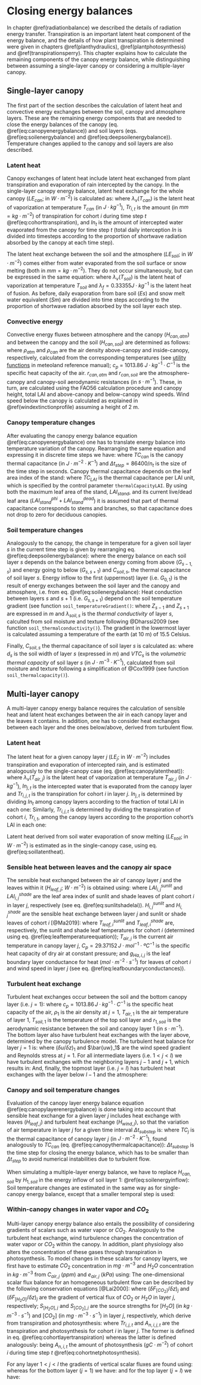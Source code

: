 # Closing energy balances {#closecanopysoilenergybalance}

In chapter \@ref(radiationbalance) we described the details of radiation energy transfer. Transpiration is an important latent heat component of the energy balance, and the details of how plant transpiration is determined were given in chapters \@ref(planthydraulics), \@ref(plantphotosynthesis) and \@ref(transpirationsperry). This chapter explains how to calculate the remaining components of the canopy energy balance, while distinguishing between assuming a single-layer canopy or considering a multiple-layer canopy.

## Single-layer canopy

The first part of the section describes the calculation of latent heat and convective energy exchanges between the soil, canopy and atmosphere layers. These are the remaining energy components that are needed to close the energy balances of the canopy (eq. \@ref(eq:canopyenergybalance)) and soil layers (eqs. \@ref(eq:soilenergybalance) and \@ref(eq:deepsoilenergybalance)). Temperature changes applied to the canopy and soil layers are also described.

### Latent heat

Canopy exchanges of latent heat include latent heat exchanged from plant transpiration and evaporation of rain intercepted by the canopy. In the single-layer canopy energy balance, latent heat exchange for the whole canopy ($LE_{can}$; in $W\cdot m^{-2}$) is calculated as:
\begin{equation}
LE_{can} = \lambda_v(T_{can}) \cdot \left(\frac{In_{t} + \sum_{i=1}^{c}{Tr_{i,t}}}{\Delta_{step}} \right)
(\#eq:canopylatentheat)
\end{equation}
where $\lambda_v(T_{can})$ is the latent heat of vaporization at temperature $T_{can}$ (in $J·kg^{-1}$), $Tr_{i,t}$ is the amount (in $mm = kg \cdot m^{-2}$) of transpiration for cohort $i$ during time step $t$ \@ref(eq:cohorttranspiration),  and $In_{t}$ is the amount of intercepted water evaporated from the canopy for time step $t$ (total daily interception $In$ is divided into timesteps according to the proportion of shortwave radiation absorbed by the canopy at each time step).

The latent heat exchange between the soil and the atmosphere ($LE_{soil}$; in $W\cdot m^{-2}$) comes either from water evaporated from the soil surface or snow melting (both in $mm = kg \cdot m^{-2}$). They do not occur simultaneously, but can be expressed in the same equation:
\begin{equation}
LE_{soil} = \lambda_v(T_{soil}) \cdot \left( \frac{Es_{t} + \lambda_{f} \cdot Sm_{t}}{\Delta_{step}} \right)
(\#eq:soillatentheat)
\end{equation}
where $\lambda_v(T_{soil})$ is the latent heat of vaporization at temperature $T_{soil}$ and $\lambda_{f} = 0.33355J·kg^{-1}$ is the latent heat of fusion. As before, daily evaporation from bare soil ($Es$) and snow melt water equivalent ($Sm$) are divided into time steps according to the proportion of shortwave radiation absorbed by the soil layer each step.

### Convective energy

Convective energy fluxes between atmosphere and the canopy ($H_{can, atm}$) and between the canopy and the soil ($H_{can, soil}$) are determined as follows:
\begin{eqnarray}
H_{can,atm} &=& \frac{\rho_{atm} \cdot c_p}{r_{can,atm}}\cdot (T_{can} - T_{atm}) \\
H_{can,soil} &=& \frac{\rho_{can} \cdot c_p}{r_{can,soil}}\cdot (T_{can} - T_{soil,1})
\end{eqnarray}
where $\rho_{atm}$ and $\rho_{can}$ are the air density above-canopy and inside-canopy, respectively, calculated from the corresponding temperatures (see [utility functions](http://vegmod.ctfc.cat/meteolandbook/miscellaneous.html#physicalutils) in meteoland reference manual); $c_{p}$ = 1013.86 $J·kg^{-1}·C^{-1}$ is the specific heat capacity of the air. $r_{can,atm}$ and $r_{can,soil}$ are the atmosphere-canopy and canopy-soil aerodynamic resistances (in $s·m^{-1}$). These, in turn, are calculated using the FAO56 calculation procedure and canopy height, total LAI and above-canopy and below-canopy wind speeds. Wind speed below the canopy is calculated as explained in \@ref(windextinctionprofile) assuming a height of 2 m.


### Canopy temperature changes {#canopycapacitancetemperature}

After evaluating the canopy energy balance equation \@ref(eq:canopyenergybalance) one has to translate energy balance into temperature variation of the canopy. Rearranging the same equation and expressing it in discrete time steps we have:
\begin{equation}
\Delta T_{can} =  \Delta t_{step} \cdot \frac{K_{abs,can} + L_{net,can} - LE_{can} - H_{can,atm} - H_{can,soil}}{TC_{can}}
\end{equation}
where $TC_{can}$ is the canopy thermal capacitance (in $J \cdot m^{-2} \cdot K^{-1}$) and $\Delta t_{step} = 86400/n_t$ is the size of the time step in seconds. Canopy thermal capacitance depends on the leaf area index of the stand:
\begin{equation}
TC_{can} = TC_{LAI} \cdot \frac{0.8 \cdot LAI_{stand} + 1.2 \cdot (LAI_{stand}^{phi} + \cdot LAI_{stand}^{dead})}{2}
(\#eq:canopythermalcapacitance)
\end{equation}
where $TC_{LAI}$ is the thermal capacitance per LAI unit, which is specified by the control parameter `thermalCapacityLAI`. By using both the maximum leaf area of the stand, $LAI_{stand}$, and its current live/dead leaf area ($LAI_{stand}^{phi}+LAI_{stand}^{dead}$) it is assumed that part of thermal capacitance corresponds to stems and branches, so that capacitance does not drop to zero for deciduous canopies.

### Soil temperature changes
Analogously to the canopy, the change in temperature for a given soil layer $s$ in the current time step is given by rearranging eq. \@ref(eq:deepsoilenergybalance):
\begin{equation}
\Delta T_{soil,s} = \Delta t_{step} \cdot \frac{G_{s-1,s} - G_{s,s+1}}{C_{soil,s}}
\end{equation}
where the energy balance on each soil layer $s$ depends on the balance between energy coming from above ($G_{s-1,s}$) and energy going to below ($G_{s,s+1}$) and $C_{soil,s}$, the thermal capacitance of soil layer $s$. Energy inflow to the first (uppermost) layer (i.e. $G_{0,1}$) is the result of energy exchanges between the soil layer and the canopy and atmosphere, i.e. from eq. \@ref(eq:soilenergybalance):
\begin{equation}
G_{0,1} =  K_{soil} + L_{net,soil} + H_{can,soil} - LE_{soil}
(\#eq:soilenergyinflow)
\end{equation}
Heat conduction between layers $s$ and $s+1$ (i.e. $G_{s,s+1}$) depend on the soil temperature gradient (see function `soil_temperatureGradient()`:
\begin{equation}
G_{s,s+1} = \lambda_{soil,s} \cdot  \frac{\delta T_{soil,s}}{\delta z} = \lambda_{soil,s} \cdot \frac{T_{soil,s} - T_{soil,s+1}}{(Z_{s-1} - Z_{s+1})/2}
\end{equation}
where $Z_{s-1}$ and $Z_{s+1}$ are expressed in $m$ and $\lambda_{soil,s}$ is the *thermal conductivity* of layer $s$, calculted from soil moisture and texture following @Dharssi2009 (see function `soil_thermalconductivity()`). The gradient in the lowermost layer is calculated assuming a temperature of the earth (at 10 m) of 15.5 Celsius.

Finally, $C_{soil,s}$ the thermal capacitance of soil layer $s$ is calculated as:
\begin{equation}
C_{soil,s} = VTC_{soil,s} \cdot d_s
\end{equation}
where $d_s$ is the soil width of layer $s$ (expressed in $m$) and $VTC_{s}$ is the *volumetric thermal capacity* of soil layer $s$ (in $J \cdot m^{-3} \cdot K^{-1}$), calculated from soil moisture and texture following a simplification of @Cox1999 (see function `soil_thermalcapacity()`).

## Multi-layer canopy

A multi-layer canopy energy balance requires the calculation of sensible heat and latent heat exchanges between the air in each canopy layer and the leaves it contains. In addition, one has to consider heat exchanges between each layer and the ones below/above, derived from turbulent flow.

### Latent heat
The latent heat for a given canopy layer $j$ ($LE_{j}$; in $W\cdot m^{-2}$) includes transpiration and evaporation of intercepted rain, and is estimated analogously to the single-canopy case (eq. \@ref(eq:canopylatentheat)):
\begin{equation}
LE_{j} = \lambda_v(T_{air,j}) \cdot \left(\frac{In_{j,t} + \sum_{i=1}^{c}{Tr_{i,j,t}}}{\Delta t} \right)
\end{equation}
where $\lambda_v(T_{air,j})$ is the latent heat of vaporization at temperature $T_{air,j}$ (in $J·kg^{-1}$), $In_{j,t}$ is the intercepted water that is evaporated from the canopy layer and $Tr_{i,j,t}$ is the transpiration for cohort $i$ in layer $j$. $In_{j,t}$ is determined by dividing $In_{t}$ among canopy layers according to the fraction of total LAI in each one:
\begin{equation}
In_{j,t} = In_{t} \cdot \frac{\sum_{i=1}{LAI_{i,j}^{\phi}}}{LAI^{\phi}_{stand}}
\end{equation}
Similarly, $Tr_{i,j,t}$ is determined by dividing the transpiration of cohort $i$, $Tr_{i,t}$, among the canopy layers according to the proportion cohort's LAI in each one:
\begin{equation}
Tr_{i, j,t} = Tr_{i,t} \cdot \frac{LAI_{i,j}^{\phi}}{LAI_{i}^{\phi}}
(\#eq:cohortlayertranspiration)
\end{equation}

Latent heat derived from soil water evaporation of snow melting ($LE_{soil}$; in $W\cdot m^{-2}$) is estimated as in the single-canopy case, using eq. \@ref(eq:soillatentheat).

### Sensible heat between leaves and the canopy air space
The sensible heat exchanged between the air of canopy layer $j$ and the leaves within it ($H_{leaf,j}$; $W\cdot m^{-2}$) is obtained using:
\begin{equation}
H_{leaf,j} = \sum_{i=1}^c { LAI^{sunlit}_{i,j} \cdot H^{sunlit}_{i,j}  + LAI^{shade}_{i,j} \cdot H^{shade}_{i,j}}
\end{equation}
where $LAI^{sunlit}_{i,j}$ and $LAI^{shade}_{i,j}$ are the leaf area index of sunlit and shade leaves of plant cohort $i$ in layer $j$, respectively (see eq. \@ref(eq:sunlitshadelai)). $H^{sunlit}_{i,j}$ and $H^{shade}_{i,j}$ are the sensible heat exchange between layer $j$ and sunlit or shade leaves of cohort $i$ [@Ma2019]:
\begin{eqnarray}
H^{sunlit}_{i,j} &=& -2 \cdot C_p \cdot (T^{sunlit}_{leaf,i} - T_{air,j})\cdot g_{Ha,i,j}\\
H^{shade}_{i,j} &=& -2\cdot C_p \cdot (T^{shade}_{leaf,i} - T_{air,j})\cdot g_{Ha,i,j}
\end{eqnarray}
where $T^{sunlit}_{leaf,i}$ and $T^{shade}_{leaf,i}$ are, respectively, the sunlit and shade leaf temperatures for cohort $i$ (determined using eq. \@ref(eq:leaftemperatureequation)); $T_{air,j}$ is the current air temperature in canopy layer $j$, $C_p = 29.37152\,J \cdot mol^{-1} \cdot ºC^{-1}$ is the specific heat capacity of dry air at constant pressure; and $g_{Ha,i,j}$ is the leaf boundary layer conductance for heat ($mol \cdot m^{-2} \cdot s^{-1}$) for leaves of cohort $i$ and wind speed in layer $j$ (see eq. \@ref(eq:leafboundaryconductances)).

### Turbulent heat exchange

Turbulent heat exchanges occur between the soil and the bottom canopy layer (i.e. $j=1$):
\begin{equation}
H_{1,soil} =\frac{\rho_{1} \cdot c_p}{r_{1,soil}}\cdot (T_{air,1} - T_{soil,1})
\end{equation}
where $c_{p} = 1013.86\,J·kg^{-1}·C^{-1}$ is the specific heat capacity of the air, $\rho_{1}$ is the air density at $j=1$, $T_{air,1}$ is the air temperature of layer 1, $T_{soil,1}$ is the temperature of the top soil layer and $r_{1,soil}$ is the aerodynamic resistance between the soil and canopy layer 1 (in $s·m^{-1}$). The bottom layer also have turbulent heat exchanges with the layer above, determined by the canopy turbulence model. The turbulent heat balance for layer $j=1$ is:
\begin{equation}
H_{wind,1} = -c_p \cdot  \rho_{1} (T_{air,2} - T_{air,1})\cdot \frac{\bar{uw}_1}{(\delta u/\delta z)_1} -H_{1,soil}
\end{equation}
where $(\delta u/\delta z)_1$ and $\bar{uw}_1$ are the wind speed gradient and Reynolds stress at $j=1$.
For all intermediate layers (i.e. $1<j<l$) we have turbulent exchanges with the neighboring layers $j-1$ and $j+1$, which results in:
\begin{equation}
H_{wind,j} = - c_p \cdot \rho_{j} \cdot (T_{air,j+1} - T_{air,j-1})\cdot \frac{\bar{uw}_j}{(\delta u/\delta z)_j}
\end{equation}
And, finally, the topmost layer (i.e. $j=l$) has turbulent heat exchanges with the layer below $l-1$ and the atmosphere:
\begin{equation}
H_{wind,l} = - c_p \cdot \rho_{l} \cdot (T_{atm} - T_{air,l-1})\cdot \frac{\bar{uw}_l}{(\delta u/\delta z)_l}
\end{equation}

### Canopy and soil temperature changes
Evaluation of the canopy layer energy balance equation \@ref(eq:canopylayerenergybalance) is done taking into account that sensible heat exchange for a given layer $j$ includes heat exchange with leaves ($H_{leaf,j}$) and turbulent heat exchange ($H_{wind,j}$), so that the variation of air temperature in layer $j$ for a given time interval $\Delta t_{substep}$ is: 
\begin{equation}
\Delta T_{air,j} =  \Delta t_{substep} \cdot \frac{K_{abs,j} + L_{net,j} - LE_{j} + H_{leaf,j} + H_{wind,j}}{TC_{j}}
\end{equation}
where $TC_{j}$ is the  thermal capacitance of canopy layer $j$ (in $J \cdot m^{-2} \cdot K^{-1}$), found analogously to $TC_{can}$ (eq. \@ref(eq:canopythermalcapacitance)):
\begin{equation}
TC_{j} = TC_{LAI} \cdot \frac{0.8 \cdot LAI_{j} + 1.2 \cdot (LAI_{j}^{phi} + \cdot LAI_{j}^{dead})}{2}
\end{equation}
$\Delta t_{substep}$ is the time step for closing the energy balance, which has to be smaller than $\Delta t_{step}$ to avoid numerical instabilities due to turbulent flow.

When simulating a multiple-layer energy balance, we have to replace $H_{can,soil}$ by $H_{1,soil}$ in the energy inflow of soil layer 1: \@ref(eq:soilenergyinflow):
\begin{equation}
G_{0,1} =  K_{soil} + L_{net,soil} + H_{1,soil} - LE_{soil}
\end{equation}
Soil temperature changes are estimated in the same way as for single-canopy energy balance, except that a smaller temporal step is used:
\begin{equation}
\Delta T_{soil,s} = \Delta t_{substep} \cdot \frac{G_{s-1,s} - G_{s,s+1}}{C_{soil,s}}
\end{equation}

### Within-canopy changes in water vapor and $CO_2$

Multi-layer canopy energy balance also entails the possibility of considering gradients of scalars such as water vapor or $CO_2$. Analogously to the turbulent heat exchange, wind turbulence changes the concentration of water vapor or $CO_2$ within the canopy. In addition, plant physiology also alters the concentration of these gases through transpiration in photosynthesis. To model changes in these scalars for canopy layers, we first have to estimate $CO_2$ concentration in $mg \cdot m^{-3}$ and $H_2O$ concentration in $kg\cdot m^{-3}$ from $C_{air,j}$ ($ppm$) and $e_{air,j}$ ($kPa$) using:
\begin{eqnarray}
[CO_2]_j &=& 0.409\cdot 44.01 \cdot C_{air,j} \\
[H_2O]_j &=& 0.622 \cdot \frac{e_{air,j} \cdot \rho_j}{P_{atm}}
\end{eqnarray}
The one-dimensional scalar flux balance for an homogeneous turbulent flow can be described by the following conservation equations [@Lai2000]: 
\begin{equation}
(\delta [CO_{2}]/\delta t)_j = (\delta F_{[CO_2]}/\delta z)_j + S_{[CO_2],j}
\end{equation}
\begin{equation}
(\delta [H_2O]/\delta t)_j = (\delta F_{[H_2O]}/\delta z)_j + S_{[H_2O],j}
\end{equation}
where $(\delta F_{[CO_2]}/\delta z)_j$ and $(\delta F_{[H_2O]}/\delta z)_j$ are the gradient of vertical flux of $CO_2$ or $H_2O$ in layer $j$, respectively; $S_{[H_2O],j}$ and $S_{[CO_2],j}$ are the source strengths for $[H_2O]$ (in $kg\cdot m^{-3} \cdot s^{-1}$) and $[CO_2]$ (in $mg \cdot m^{-3} \cdot s^{-1}$) in layer $j$, respectively, which derive from transpiration and photosynthesis:
\begin{eqnarray}
S_{[H_2O],j} &=&  \frac{In_{j,t} + \sum_{i=1}^{c}{Tr_{i,j,t}}}{\Delta t \cdot \Delta z} \\
S_{[CO_2],j} &=& - \frac{1000\cdot (44.01/12.0) \cdot \sum_{i=1}^c{A_{n,i,j,t}}}{\Delta t \cdot \Delta z}
\end{eqnarray}
where $Tr_{i,j,t}$ and $A_{n,i,j,t}$ are the transpiration and photosynthesis for cohort $i$ in layer $j$. The former is defined in eq. \@ref(eq:cohortlayertranspiration) whereas the latter is defined analogously:
\begin{equation}
A_{n,i, j,t} = A_{n,i,t} \cdot \frac{LAI_{i,j}^{\phi}}{LAI_{i}^{\phi}}
\end{equation}
being $A_{n,i,t}$ the amount of photosynthesis ($gC\cdot m^{-2}$) of cohort $i$ during time step $t$ \@ref(eq:cohortnetphotosynthesis).

For any layer $1<j<l$ the gradients of vertical scalar fluxes are found using: 
\begin{eqnarray}
(\delta F_{[H_2O]}/\delta z)_j = - \frac{c_p \cdot \rho_{j} \cdot ([H_2O]_{j+1} - [H_2O]_{j-1})\cdot \bar{uw}_j}{2 \cdot \Delta z \cdot (\delta u/\delta z)_j} \\
(\delta F_{[CO_2]}/\delta z)_j = - \frac{c_p \cdot \rho_{j} \cdot ([CO_2]_{j+1} - [CO_2]_{j-1})\cdot \bar{uw}_j}{2 \cdot \Delta z \cdot (\delta u/\delta z)_j}
\end{eqnarray}
whereas for the bottom layer ($j=1$) we have:
\begin{eqnarray}
(\delta F_{[H_2O]}/\delta z)_1 = - \frac{c_p \cdot \rho_{1} \cdot ([H_2O]_{2} - [H_2O]_{1})\cdot \bar{uw}_1}{\Delta z \cdot (\delta u/\delta z)_1} \\
(\delta F_{[CO_2]}/\delta z)_1 = - \frac{c_p \cdot \rho_{1} \cdot ([CO_2]_{2} - [CO_2]_{1})\cdot \bar{uw}_1}{\Delta z \cdot (\delta u/\delta z)_1}
\end{eqnarray}
and for the top layer ($j=l$) we have:
\begin{eqnarray}
(\delta F_{[H_2O]}/\delta z)_l = - \frac{c_p \cdot \rho_{l} \cdot ([H_2O]_{atm} - [H_2O]_{l-1})\cdot \bar{uw}_l}{2 \cdot \Delta z \cdot (\delta u/\delta z)_l} \\
(\delta F_{[CO_2]}/\delta z)_l = - \frac{c_p \cdot \rho_{j} \cdot ([CO_2]_{atm} - [CO_2]_{l-1})\cdot \bar{uw}_l}{2 \cdot \Delta z \cdot (\delta u/\delta z)_l}
\end{eqnarray}
